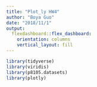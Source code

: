 ```yaml
---
title: "Plot_ly HW4"
author: "Boya Guo"
date: "2018/11/1"
output: 
  flexdashboard::flex_dashboard:
    orientation: columns
    vertical_layout: fill
---
```


```r
library(tidyverse)
library(viridis)
library(p8105.datasets)
library(plotly)
```

```r

```


